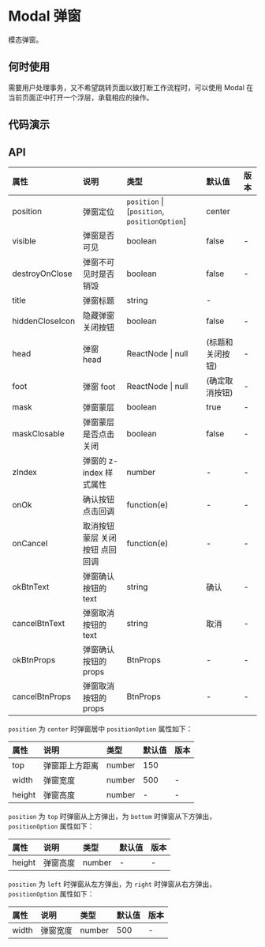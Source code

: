 


# Modal 弹窗

模态弹窗。

## 何时使用

需要用户处理事务，又不希望跳转页面以致打断工作流程时，可以使用 Modal 在当前页面正中打开一个浮层，承载相应的操作。

## 代码演示

<CodeWrapper>
    <CodeBox title="基本弹窗" desc={descNormal} code={codeNormal}>
        <DemoNormal />
    </CodeBox>
    <CodeBox title="定位弹窗" desc={descPosition} code={codePosition}>
        <DemoPosition />
    </CodeBox>
</CodeWrapper>

## API

<div className="api">

| 属性            | 说明                            | 类型                                         | 默认值           | 版本 |
| :-------------- | :------------------------------ | :------------------------------------------- | :--------------- | :--- |
| position        | 弹窗定位                        | `position` \| [`position`, `positionOption`] | center           |
| visible         | 弹窗是否可见                    | boolean                                      | false            | -    |
| destroyOnClose  | 弹窗不可见时是否销毁            | boolean                                      | false            | -    |
| title           | 弹窗标题                        | string                                       | -                |
| hiddenCloseIcon | 隐藏弹窗关闭按钮                | boolean                                      | false            | -    |
| head            | 弹窗 head                       | ReactNode \| null                            | (标题和关闭按钮) | -    |
| foot            | 弹窗 foot                       | ReactNode \| null                            | (确定取消按钮)   | -    |
| mask            | 弹窗蒙层                        | boolean                                      | true             | -    |
| maskClosable    | 弹窗蒙层是否点击关闭            | boolean                                      | false            | -    |
| zIndex          | 弹窗的 z-index 样式属性         | number                                       | -                | -    |
| onOk            | 确认按钮 点击回调               | function(e)                                  | -                | -    |
| onCancel        | 取消按钮 蒙层 关闭按钮 点回回调 | function(e)                                  | -                | -    |
| okBtnText       | 弹窗确认按钮的 text             | string                                       | 确认             | -    |
| cancelBtnText   | 弹窗取消按钮的 text             | string                                       | 取消             | -    |
| okBtnProps      | 弹窗确认按钮的 props            | BtnProps                                     | -                | -    |
| cancelBtnProps  | 弹窗取消按钮的 props            | BtnProps                                     | -                | -    |

</div>

`position` 为 `center` 时弹窗居中 `positionOption` 属性如下：

<div className="api">

| 属性   | 说明           | 类型   | 默认值 | 版本 |
| :----- | :------------- | :----- | :----- | :--- |
| top    | 弹窗距上方距离 | number | 150    |
| width  | 弹窗宽度       | number | 500    | -    |
| height | 弹窗高度       | number | -      | -    |

</div>

`position` 为 `top` 时弹窗从上方弹出，为 `bottom` 时弹窗从下方弹出， `positionOption` 属性如下：

<div className="api">

| 属性   | 说明     | 类型   | 默认值 | 版本 |
| :----- | :------- | :----- | :----- | :--- |
| height | 弹窗高度 | number | -      | -    |

</div>

`position` 为 `left` 时弹窗从左方弹出，为 `right` 时弹窗从右方弹出， `positionOption` 属性如下：

<div className="api">

| 属性  | 说明     | 类型   | 默认值 | 版本 |
| :---- | :------- | :----- | :----- | :--- |
| width | 弹窗宽度 | number | 500    | -    |

</div>
